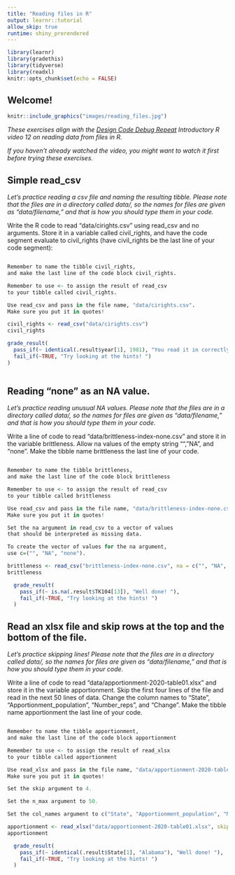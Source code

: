---
title: "Reading files in R"
output: learnr::tutorial
allow_skip: true
runtime: shiny_prerendered
---

```{r setup, include=FALSE}
library(learnr)
library(gradethis)
library(tidyverse)
library(readxl)
knitr::opts_chunk$set(echo = FALSE)
```

## Welcome!

```{r fig.margin = TRUE, echo = FALSE, fig.width=3, out.width="100%", fig.align="right"}
knitr::include_graphics("images/reading_files.jpg")
```

*These exercises align with the [Design Code Debug Repeat](https://www.youtube.com/@DesignCodeDebugRepeat ) Introductory R video 12 on reading data from files in R.*

*If you haven't already watched the video, you might want to watch it first before trying these
exercises.*

## Simple read_csv

*Let's practice reading a csv file and naming the resulting tibble.  Please note that the files are in a directory called data/, so the names for files are given as "data/filename," and that is how you should type them in your code.*

Write the R code to read "data/cirights.csv" using read_csv and no arguments.  Store it in a variable called civil_rights, and have the code segment evaluate to civil_rights (have civil_rights be the last line of your code segment):

```{r simple_read_csv, exercise=TRUE}

```

``` {r simple_read_csv-hint-1}
Remember to name the tibble civil_rights, 
and make the last line of the code block civil_rights.
```

``` {r simple_read_csv-hint-2}
Remember to use <- to assign the result of read_csv 
to your tibble called civil_rights.
```


``` {r simple_read_csv-hint-3}
Use read_csv and pass in the file name, "data/cirights.csv".  
Make sure you put it in quotes!
```


``` {r simple_read_csv-solution}
civil_rights <- read_csv("data/cirights.csv")
civil_rights
```


``` {r simple_read_csv-check}
grade_result(
  pass_if(~ identical(.result$year[1], 1981), "You read it in correctly! "),
  fail_if(~TRUE, "Try looking at the hints! ")
)
  
```

## Reading "none" as an NA value.

*Let's practice reading unusual NA values. Please note that the files are in a directory called data/, so the names for files are given as "data/filename," and that is how you should type them in your code.*

Write a line of code to read "data/brittleness-index-none.csv" and store it in the variable brittleness.  Allow na values of the empty string "", "NA", and "none".  Make the tibble name brittleness the last line of your code.

```{r process_none_na, exercise=TRUE}


```


``` {r process_none_na-hint-1}
Remember to name the tibble brittleness, 
and make the last line of the code block brittleness
```

``` {r process_none_na-hint-2}
Remember to use <- to assign the result of read_csv 
to your tibble called brittleness
```


``` {r process_none_na-hint-3}
Use read_csv and pass in the file name, "data/brittleness-index-none.csv".  
Make sure you put it in quotes!
```

``` {r process_none_na-hint-4}
Set the na argument in read_csv to a vector of values 
that should be interpreted as missing data.
```


``` {r process_none_na-hint-5}
To create the vector of values for the na argument, 
use c=("", "NA", "none").
```


```{r process_none_na-solution}
brittleness <- read_csv("brittleness-index-none.csv", na = c("", "NA", "none"))
brittleness
```

``` {r process_none_na-check}
  grade_result(
    pass_if(~ is.na(.result$TK104[13]), "Well done! "),
    fail_if(~TRUE, "Try looking at the hints! ")
  )
```


## Read an xlsx file and skip rows at the top and the bottom of the file.

*Let's practice skipping lines! Please note that the files are in a directory called data/, so the names for files are given as "data/filename," and that is how you should type them in your code.*

Write a line of code to read "data/apportionment-2020-table01.xlsx" and store it in the variable apportionment.  Skip the first four lines of the file and read in the next 50 lines of data.  Change the column names to "State", "Apportionment_population", "Number_reps", and "Change".  Make the tibble name apportionment the last line of your code.

```{r skip_lines, exercise=TRUE}


```


``` {r skip_lines-hint-1}
Remember to name the tibble apportionment, 
and make the last line of the code block apportionment
```

``` {r skip_lines-hint-2}
Remember to use <- to assign the result of read_xlsx 
to your tibble called apportionment
```


``` {r skip_lines-hint-3}
Use read_xlsx and pass in the file name, "data/apportionment-2020-table01.xlsx".  
Make sure you put it in quotes!
```

``` {r skip_lines-hint-4}
Set the skip argument to 4.
```


``` {r skip_lines-hint-5}
Set the n_max argument to 50.
```


``` {r skip_lines-hint-6}
Set the col_names argument to c("State", "Apportionment_population", "Number_reps", "Change").
```


```{r skip_lines-solution}
apportionment <- read_xlsx("data/apportionment-2020-table01.xlsx", skip = 4, n_max = 50, col_names = c("State", "Apportionment_population", "Number_reps", "Change"))
apportionment
```

``` {r skip_lines-check}
  grade_result(
    pass_if(~ identical(.result$State[1], "Alabama"), "Well done! "),
    fail_if(~TRUE, "Try looking at the hints! ")
  )
```


